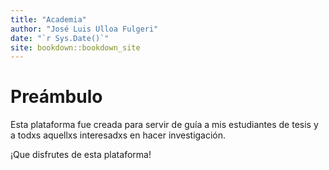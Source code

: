```yaml
--- 
title: "Academia"
author: "José Luis Ulloa Fulgeri"
date: "`r Sys.Date()`"
site: bookdown::bookdown_site
---
```


# Preámbulo {-}

Esta plataforma fue creada para servir de guía a mis estudiantes de tesis y a todxs aquellxs interesadxs en hacer investigación.

¡Que disfrutes de esta plataforma! </a>